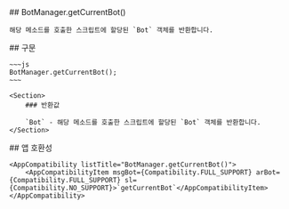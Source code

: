 
<Section>
    ## BotManager.getCurrentBot()

    해당 메소드를 호출한 스크립트에 할당된 `Bot` 객체를 반환합니다.
</Section>
<Section>
    ## 구문

    ~~~js
    BotManager.getCurrentBot();
    ~~~

    <Section>
        ### 반환값

        `Bot` - 해당 메소드를 호출한 스크립트에 할당된 `Bot` 객체를 반환합니다.
    </Section>
</Section>
<Section>
    ## 앱 호환성

    <AppCompatibility listTitle="BotManager.getCurrentBot()">
        <AppCompatibilityItem msgBot={Compatibility.FULL_SUPPORT} arBot={Compatibility.FULL_SUPPORT} sl={Compatibility.NO_SUPPORT}>`getCurrentBot`</AppCompatibilityItem>
    </AppCompatibility>
</Section>